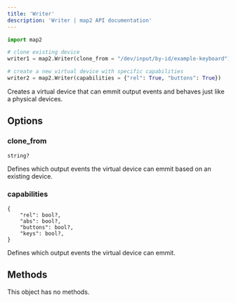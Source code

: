 ```yaml
---
title: 'Writer'
description: 'Writer | map2 API documentation'
---
```



```python
import map2

# clone existing device
writer1 = map2.Writer(clone_from = "/dev/input/by-id/example-keyboard")

# create a new virtual device with specific capabilities
writer2 = map2.Writer(capabilities = {"rel": True, "buttons": True})
```


Creates a virtual device that can emmit output events and behaves just like
a physical devices.


## Options


### clone_from

```
string?
```

Defines which output events the virtual device can emmit based on an existing device.


### capabilities

```
{
    "rel": bool?,
    "abs": bool?,
    "buttons": bool?,
    "keys": bool?,
}
```

Defines which output events the virtual device can emmit.


## Methods

This object has no methods.
